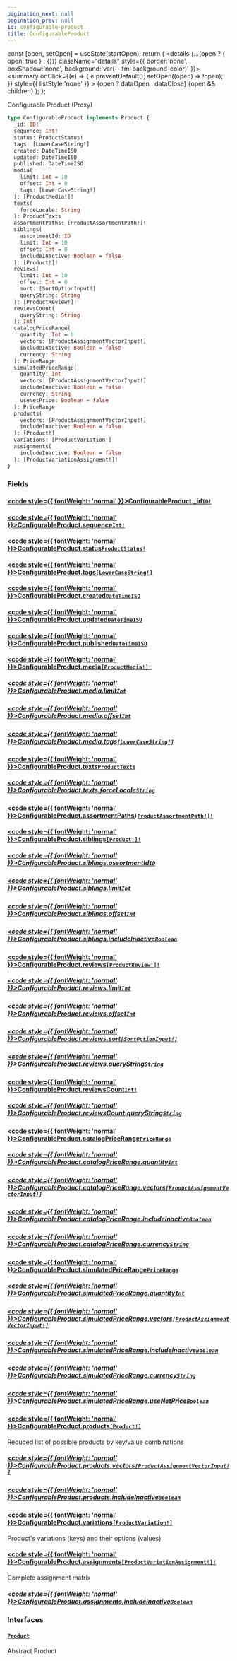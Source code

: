 ```yaml
---
pagination_next: null
pagination_prev: null
id: configurable-product
title: ConfigurableProduct
---
```









  const [open, setOpen] = useState(startOpen);
  return (
    <details {...(open ? { open: true } : {})} className="details" style={{ border:'none', boxShadow:'none', background:'var(--ifm-background-color)' }}>
      <summary
        onClick={(e) => {
          e.preventDefault();
          setOpen((open) => !open);
        }}
        style={{ listStyle:'none' }}
      >
      {open ? dataOpen : dataClose}
      </summary>
      {open && children}
    </details>
  );
};








Configurable Product (Proxy)


```graphql
type ConfigurableProduct implements Product {
  _id: ID!
  sequence: Int!
  status: ProductStatus!
  tags: [LowerCaseString!]
  created: DateTimeISO
  updated: DateTimeISO
  published: DateTimeISO
  media(
    limit: Int = 10
    offset: Int = 0
    tags: [LowerCaseString!]
  ): [ProductMedia!]!
  texts(
    forceLocale: String
  ): ProductTexts
  assortmentPaths: [ProductAssortmentPath!]!
  siblings(
    assortmentId: ID
    limit: Int = 10
    offset: Int = 0
    includeInactive: Boolean = false
  ): [Product!]!
  reviews(
    limit: Int = 10
    offset: Int = 0
    sort: [SortOptionInput!]
    queryString: String
  ): [ProductReview!]!
  reviewsCount(
    queryString: String
  ): Int!
  catalogPriceRange(
    quantity: Int = 0
    vectors: [ProductAssignmentVectorInput!]
    includeInactive: Boolean = false
    currency: String
  ): PriceRange
  simulatedPriceRange(
    quantity: Int
    vectors: [ProductAssignmentVectorInput!]
    includeInactive: Boolean = false
    currency: String
    useNetPrice: Boolean = false
  ): PriceRange
  products(
    vectors: [ProductAssignmentVectorInput!]
    includeInactive: Boolean = false
  ): [Product!]
  variations: [ProductVariation!]
  assignments(
    includeInactive: Boolean = false
  ): [ProductVariationAssignment!]!
}
```




### Fields

#### [<code style={{ fontWeight: 'normal' }}>ConfigurableProduct.<b>_id</b></code>](#)<Bullet />[`ID!`](/types/scalars/id.mdx) <Badge class="badge badge--secondary" text="non-null"/> <Badge class="badge badge--secondary" text="scalar"/> 



#### [<code style={{ fontWeight: 'normal' }}>ConfigurableProduct.<b>sequence</b></code>](#)<Bullet />[`Int!`](/types/scalars/int.mdx) <Badge class="badge badge--secondary" text="non-null"/> <Badge class="badge badge--secondary" text="scalar"/> 



#### [<code style={{ fontWeight: 'normal' }}>ConfigurableProduct.<b>status</b></code>](#)<Bullet />[`ProductStatus!`](/types/enums/product-status.mdx) <Badge class="badge badge--secondary" text="non-null"/> <Badge class="badge badge--secondary" text="enum"/> 



#### [<code style={{ fontWeight: 'normal' }}>ConfigurableProduct.<b>tags</b></code>](#)<Bullet />[`[LowerCaseString!]`](/types/scalars/lower-case-string.mdx) <Badge class="badge badge--secondary" text="list"/> <Badge class="badge badge--secondary" text="scalar"/> 



#### [<code style={{ fontWeight: 'normal' }}>ConfigurableProduct.<b>created</b></code>](#)<Bullet />[`DateTimeISO`](/types/scalars/date-time-iso.mdx) <Badge class="badge badge--secondary" text="scalar"/> 



#### [<code style={{ fontWeight: 'normal' }}>ConfigurableProduct.<b>updated</b></code>](#)<Bullet />[`DateTimeISO`](/types/scalars/date-time-iso.mdx) <Badge class="badge badge--secondary" text="scalar"/> 



#### [<code style={{ fontWeight: 'normal' }}>ConfigurableProduct.<b>published</b></code>](#)<Bullet />[`DateTimeISO`](/types/scalars/date-time-iso.mdx) <Badge class="badge badge--secondary" text="scalar"/> 



#### [<code style={{ fontWeight: 'normal' }}>ConfigurableProduct.<b>media</b></code>](#)<Bullet />[`[ProductMedia!]!`](/types/objects/product-media.mdx) <Badge class="badge badge--secondary" text="non-null"/> <Badge class="badge badge--secondary" text="object"/> 

##### [<code style={{ fontWeight: 'normal' }}>ConfigurableProduct.media.<b>limit</b></code>](#)<Bullet />[`Int`](/types/scalars/int.mdx) <Badge class="badge badge--secondary" text="scalar"/> 



##### [<code style={{ fontWeight: 'normal' }}>ConfigurableProduct.media.<b>offset</b></code>](#)<Bullet />[`Int`](/types/scalars/int.mdx) <Badge class="badge badge--secondary" text="scalar"/> 



##### [<code style={{ fontWeight: 'normal' }}>ConfigurableProduct.media.<b>tags</b></code>](#)<Bullet />[`[LowerCaseString!]`](/types/scalars/lower-case-string.mdx) <Badge class="badge badge--secondary" text="list"/> <Badge class="badge badge--secondary" text="scalar"/> 



#### [<code style={{ fontWeight: 'normal' }}>ConfigurableProduct.<b>texts</b></code>](#)<Bullet />[`ProductTexts`](/types/objects/product-texts.mdx) <Badge class="badge badge--secondary" text="object"/> 

##### [<code style={{ fontWeight: 'normal' }}>ConfigurableProduct.texts.<b>forceLocale</b></code>](#)<Bullet />[`String`](/types/scalars/string.mdx) <Badge class="badge badge--secondary" text="scalar"/> 



#### [<code style={{ fontWeight: 'normal' }}>ConfigurableProduct.<b>assortmentPaths</b></code>](#)<Bullet />[`[ProductAssortmentPath!]!`](/types/objects/product-assortment-path.mdx) <Badge class="badge badge--secondary" text="non-null"/> <Badge class="badge badge--secondary" text="object"/> 



#### [<code style={{ fontWeight: 'normal' }}>ConfigurableProduct.<b>siblings</b></code>](#)<Bullet />[`[Product!]!`](/types/interfaces/product.mdx) <Badge class="badge badge--secondary" text="non-null"/> <Badge class="badge badge--secondary" text="interface"/> 

##### [<code style={{ fontWeight: 'normal' }}>ConfigurableProduct.siblings.<b>assortmentId</b></code>](#)<Bullet />[`ID`](/types/scalars/id.mdx) <Badge class="badge badge--secondary" text="scalar"/> 



##### [<code style={{ fontWeight: 'normal' }}>ConfigurableProduct.siblings.<b>limit</b></code>](#)<Bullet />[`Int`](/types/scalars/int.mdx) <Badge class="badge badge--secondary" text="scalar"/> 



##### [<code style={{ fontWeight: 'normal' }}>ConfigurableProduct.siblings.<b>offset</b></code>](#)<Bullet />[`Int`](/types/scalars/int.mdx) <Badge class="badge badge--secondary" text="scalar"/> 



##### [<code style={{ fontWeight: 'normal' }}>ConfigurableProduct.siblings.<b>includeInactive</b></code>](#)<Bullet />[`Boolean`](/types/scalars/boolean.mdx) <Badge class="badge badge--secondary" text="scalar"/> 



#### [<code style={{ fontWeight: 'normal' }}>ConfigurableProduct.<b>reviews</b></code>](#)<Bullet />[`[ProductReview!]!`](/types/objects/product-review.mdx) <Badge class="badge badge--secondary" text="non-null"/> <Badge class="badge badge--secondary" text="object"/> 

##### [<code style={{ fontWeight: 'normal' }}>ConfigurableProduct.reviews.<b>limit</b></code>](#)<Bullet />[`Int`](/types/scalars/int.mdx) <Badge class="badge badge--secondary" text="scalar"/> 



##### [<code style={{ fontWeight: 'normal' }}>ConfigurableProduct.reviews.<b>offset</b></code>](#)<Bullet />[`Int`](/types/scalars/int.mdx) <Badge class="badge badge--secondary" text="scalar"/> 



##### [<code style={{ fontWeight: 'normal' }}>ConfigurableProduct.reviews.<b>sort</b></code>](#)<Bullet />[`[SortOptionInput!]`](/types/inputs/sort-option-input.mdx) <Badge class="badge badge--secondary" text="list"/> <Badge class="badge badge--secondary" text="input"/> 



##### [<code style={{ fontWeight: 'normal' }}>ConfigurableProduct.reviews.<b>queryString</b></code>](#)<Bullet />[`String`](/types/scalars/string.mdx) <Badge class="badge badge--secondary" text="scalar"/> 



#### [<code style={{ fontWeight: 'normal' }}>ConfigurableProduct.<b>reviewsCount</b></code>](#)<Bullet />[`Int!`](/types/scalars/int.mdx) <Badge class="badge badge--secondary" text="non-null"/> <Badge class="badge badge--secondary" text="scalar"/> 

##### [<code style={{ fontWeight: 'normal' }}>ConfigurableProduct.reviewsCount.<b>queryString</b></code>](#)<Bullet />[`String`](/types/scalars/string.mdx) <Badge class="badge badge--secondary" text="scalar"/> 



#### [<code style={{ fontWeight: 'normal' }}>ConfigurableProduct.<b>catalogPriceRange</b></code>](#)<Bullet />[`PriceRange`](/types/objects/price-range.mdx) <Badge class="badge badge--secondary" text="object"/> 

##### [<code style={{ fontWeight: 'normal' }}>ConfigurableProduct.catalogPriceRange.<b>quantity</b></code>](#)<Bullet />[`Int`](/types/scalars/int.mdx) <Badge class="badge badge--secondary" text="scalar"/> 



##### [<code style={{ fontWeight: 'normal' }}>ConfigurableProduct.catalogPriceRange.<b>vectors</b></code>](#)<Bullet />[`[ProductAssignmentVectorInput!]`](/types/inputs/product-assignment-vector-input.mdx) <Badge class="badge badge--secondary" text="list"/> <Badge class="badge badge--secondary" text="input"/> 



##### [<code style={{ fontWeight: 'normal' }}>ConfigurableProduct.catalogPriceRange.<b>includeInactive</b></code>](#)<Bullet />[`Boolean`](/types/scalars/boolean.mdx) <Badge class="badge badge--secondary" text="scalar"/> 



##### [<code style={{ fontWeight: 'normal' }}>ConfigurableProduct.catalogPriceRange.<b>currency</b></code>](#)<Bullet />[`String`](/types/scalars/string.mdx) <Badge class="badge badge--secondary" text="scalar"/> 



#### [<code style={{ fontWeight: 'normal' }}>ConfigurableProduct.<b>simulatedPriceRange</b></code>](#)<Bullet />[`PriceRange`](/types/objects/price-range.mdx) <Badge class="badge badge--secondary" text="object"/> 

##### [<code style={{ fontWeight: 'normal' }}>ConfigurableProduct.simulatedPriceRange.<b>quantity</b></code>](#)<Bullet />[`Int`](/types/scalars/int.mdx) <Badge class="badge badge--secondary" text="scalar"/> 



##### [<code style={{ fontWeight: 'normal' }}>ConfigurableProduct.simulatedPriceRange.<b>vectors</b></code>](#)<Bullet />[`[ProductAssignmentVectorInput!]`](/types/inputs/product-assignment-vector-input.mdx) <Badge class="badge badge--secondary" text="list"/> <Badge class="badge badge--secondary" text="input"/> 



##### [<code style={{ fontWeight: 'normal' }}>ConfigurableProduct.simulatedPriceRange.<b>includeInactive</b></code>](#)<Bullet />[`Boolean`](/types/scalars/boolean.mdx) <Badge class="badge badge--secondary" text="scalar"/> 



##### [<code style={{ fontWeight: 'normal' }}>ConfigurableProduct.simulatedPriceRange.<b>currency</b></code>](#)<Bullet />[`String`](/types/scalars/string.mdx) <Badge class="badge badge--secondary" text="scalar"/> 



##### [<code style={{ fontWeight: 'normal' }}>ConfigurableProduct.simulatedPriceRange.<b>useNetPrice</b></code>](#)<Bullet />[`Boolean`](/types/scalars/boolean.mdx) <Badge class="badge badge--secondary" text="scalar"/> 



#### [<code style={{ fontWeight: 'normal' }}>ConfigurableProduct.<b>products</b></code>](#)<Bullet />[`[Product!]`](/types/interfaces/product.mdx) <Badge class="badge badge--secondary" text="list"/> <Badge class="badge badge--secondary" text="interface"/> 
Reduced list of possible products by key/value combinations
##### [<code style={{ fontWeight: 'normal' }}>ConfigurableProduct.products.<b>vectors</b></code>](#)<Bullet />[`[ProductAssignmentVectorInput!]`](/types/inputs/product-assignment-vector-input.mdx) <Badge class="badge badge--secondary" text="list"/> <Badge class="badge badge--secondary" text="input"/> 



##### [<code style={{ fontWeight: 'normal' }}>ConfigurableProduct.products.<b>includeInactive</b></code>](#)<Bullet />[`Boolean`](/types/scalars/boolean.mdx) <Badge class="badge badge--secondary" text="scalar"/> 



#### [<code style={{ fontWeight: 'normal' }}>ConfigurableProduct.<b>variations</b></code>](#)<Bullet />[`[ProductVariation!]`](/types/objects/product-variation.mdx) <Badge class="badge badge--secondary" text="list"/> <Badge class="badge badge--secondary" text="object"/> 
Product's variations (keys) and their options (values)


#### [<code style={{ fontWeight: 'normal' }}>ConfigurableProduct.<b>assignments</b></code>](#)<Bullet />[`[ProductVariationAssignment!]!`](/types/objects/product-variation-assignment.mdx) <Badge class="badge badge--secondary" text="non-null"/> <Badge class="badge badge--secondary" text="object"/> 
Complete assignment matrix
##### [<code style={{ fontWeight: 'normal' }}>ConfigurableProduct.assignments.<b>includeInactive</b></code>](#)<Bullet />[`Boolean`](/types/scalars/boolean.mdx) <Badge class="badge badge--secondary" text="scalar"/> 



### Interfaces

#### [`Product`](/types/interfaces/product.mdx) <Badge class="badge badge--secondary" text="interface"/> 
Abstract Product






